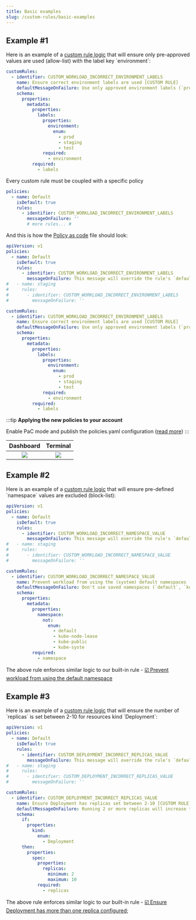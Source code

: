 ```yaml
---
title: Basic examples
slug: /custom-rules/basic-examples
---
```


## Example #1

Here is an example of a [custom rule logic](https://www.jsonschemavalidator.net/s/QGe8g1l9) that will ensure only pre-approved values are used (allow-list) with the label key \`environment\`:

```yaml
customRules:
  - identifier: CUSTOM_WORKLOAD_INCORRECT_ENVIRONMENT_LABELS
    name: Ensure correct environment labels are used [CUSTOM RULE]
    defaultMessageOnFailure: Use only approved environment labels (`prod`, `staging` and `test`)
    schema:
      properties:
        metadata:
          properties:
            labels:
              properties:
                environment:
                  enum:
                    - prod
                    - staging
                    - test
              required:
                - environment
          required:
            - labels
```

Every custom rule must be coupled with a specific policy

```yaml
policies:
  - name: Default
    isDefault: true
    rules:
      - identifier: CUSTOM_WORKLOAD_INCORRECT_ENVIRONMENT_LABELS
        messageOnFailure: ''
        # more rules... #
```

And this is how the [Policy as code](/setup/policy-as-code) file should look:&#x20;

```yaml
apiVersion: v1
policies:
  - name: Default
    isDefault: true
    rules:
      - identifier: CUSTOM_WORKLOAD_INCORRECT_ENVIRONMENT_LABELS
        messageOnFailure: This message will override the rule's `defaultMessageOnFailure` property
#   - name: staging
#     rules:
#       - identifier: CUSTOM_WORKLOAD_INCORRECT_ENVIRONMENT_LABELS
#         messageOnFailure: ''

customRules:
  - identifier: CUSTOM_WORKLOAD_INCORRECT_ENVIRONMENT_LABELS
    name: Ensure correct environment labels are used [CUSTOM RULE]
    defaultMessageOnFailure: Use only approved environment labels (`prod`, `staging` and `test`)
    schema:
      properties:
        metadata:
          properties:
            labels:
              properties:
                environment:
                  enum:
                    - prod
                    - staging
                    - test
              required:
                - environment
          required:
            - labels
```

:::tip
**Applying the new policies to your account**

Enable PaC mode and publish the policies.yaml configuration ([read more](/policy-as-code#how-does-it-work))
:::

|                                                 **Dashboard**                                                 |                                                 **Terminal**                                                  |
| :-----------------------------------------------------------------------------------------------------------: | :-----------------------------------------------------------------------------------------------------------: |
| ![](https://archbee-image-uploads.s3.amazonaws.com/geX2Ub-NMLY6MZgYV2qPn/gVwyKXf5hwg-YeXKzghn4_group-254.png) | ![](https://archbee-image-uploads.s3.amazonaws.com/geX2Ub-NMLY6MZgYV2qPn/sqyz0p5K4LyhhsF87-7vr_group-255.png) |

## Example #2

Here is an example of a [custom rule logic](https://www.jsonschemavalidator.net/s/oKAzqu4L) that will ensure pre-defined \`namespace\` values are excluded (block-list):&#x20;

```yaml
apiVersion: v1
policies:
  - name: Default
    isDefault: true
    rules:
      - identifier: CUSTOM_WORKLOAD_INCORRECT_NAMESPACE_VALUE
        messageOnFailure: This message will override the rule's `defaultMessageOnFailure` property
#   - name: staging
#     rules:
#       - identifier: CUSTOM_WORKLOAD_INCORRECT_NAMESPACE_VALUE
#         messageOnFailure: ''

customRules:
  - identifier: CUSTOM_WORKLOAD_INCORRECT_NAMESPACE_VALUE
    name: Prevent workload from using the (system) default namespaces [CUSTOM RULE]
    defaultMessageOnFailure: Don't use saved namespaces (`default`, `kube-node-lease`, `kube-public` and `kube-system`)
    schema:
      properties:
        metadata:
          properties:
            namespace:
              not:
                enum:
                  - default
                  - kube-node-lease
                  - kube-public
                  - kube-syste
          required:
            - namespace
```

The above rule enforces similar logic to our built-in rule - [☑️ Prevent workload from using the default namespace](/built-in-rules/prevent-deafult-namespce)

## Example #3

Here is an example of a [custom rule logic](https://www.jsonschemavalidator.net/s/9tvpDkP1) that will ensure the number of \`replicas\` is set between 2-10 for resources kind \`Deployment\`:

```yaml
apiVersion: v1
policies:
  - name: Default
    isDefault: true
    rules:
      - identifier: CUSTOM_DEPLOYMENT_INCORRECT_REPLICAS_VALUE
        messageOnFailure: This message will override the rule's `defaultMessageOnFailure` property
#   - name: staging
#     rules:
#       - identifier: CUSTOM_DEPLOYMENT_INCORRECT_REPLICAS_VALUE
#         messageOnFailure: ''

customRules:
  - identifier: CUSTOM_DEPLOYMENT_INCORRECT_REPLICAS_VALUE
    name: Ensure Deployment has replicas set between 2-10 [CUSTOM RULE]
    defaultMessageOnFailure: Running 2 or more replicas will increase the availability of the service
    schema:
      if:
        properties:
          kind:
            enum:
              - Deployment
      then:
        properties:
          spec:
            properties:
              replicas:
                minimum: 2
                maximum: 10
            required:
              - replicas
```

The above rule enforces similar logic to our built-in rule - [☑️ Ensure Deployment has more than one replica configured](/built-in-rules/ensure-minimum-two-replicas);
